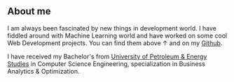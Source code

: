 ## About me

I am always been fascinated by new things in development world. I have fiddled around with Machine Learning world and have worked on some cool Web Development projects.
You can find them above ↑ and on my [Github](https://github.com/ABSphreak).

I have received my Bachelor's from [University of Petroleum & Energy Studies](https://upes.ac.in) in Computer Science Engineering, specialization in Business Analytics & Optimization.
